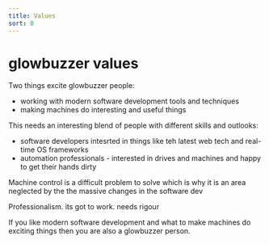 ```yaml
---
title: Values
sort: 0
---
```


# glowbuzzer values

Two things excite glowbuzzer people:

* working with modern software development tools and techniques
* making machines do interesting and useful things

This needs an interesting blend of people with different skills and outlooks:
* software developers intesrted in things like teh latest web tech and real-time OS frameworks
* automation professionals - interested in drives and machines and happy to get their hands dirty

Machine control is a difficult problem to solve which is why it is an area neglected by the the massive changes in the software dev

Professionalism. its got to work. needs rigour

If you like modern software development and what to make machines do exciting things then you are also a glowbuzzer person.

